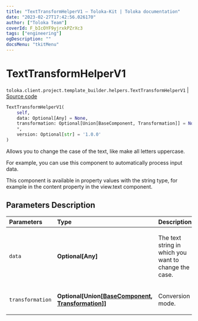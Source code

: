 ```yaml
---
title: "TextTransformHelperV1 — Toloka-Kit | Toloka documentation"
date: "2023-02-27T17:42:56.026170"
author: ["Toloka Team"]
coverId: F_bIcOYF9yjrxkPZrXc3
tags: ["engineering"]
ogDescription: ""
docsMenu: "tkitMenu"
---
```


# TextTransformHelperV1
`toloka.client.project.template_builder.helpers.TextTransformHelperV1` | [Source code](https://github.com/Toloka/toloka-kit/blob/v1.1.4/src/client/project/template_builder/helpers.py#L235)

```python
TextTransformHelperV1(
    self,
    data: Optional[Any] = None,
    transformation: Optional[Union[BaseComponent, Transformation]] = None,
    *,
    version: Optional[str] = '1.0.0'
)
```

Allows you to change the case of the text, like make all letters uppercase.

For example, you can use this component to automatically process input data.

This component is available in property values with the string type, for example in the content property in the
view.text component.

## Parameters Description

| Parameters | Type | Description |
| :----------| :----| :-----------|
`data`|**Optional\[Any\]**|<p>The text string in which you want to change the case.</p>
`transformation`|**Optional\[Union\[[BaseComponent](/docs/toloka-kit/reference/toloka.client.project.template_builder.base.BaseComponent), [Transformation](/docs/toloka-kit/reference/toloka.client.project.template_builder.helpers.TextTransformHelperV1.Transformation)\]\]**|<p>Conversion mode.</p>